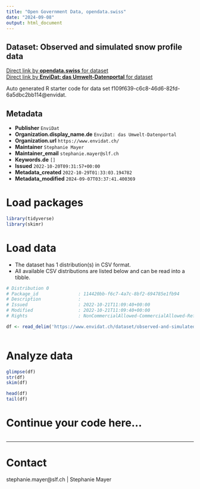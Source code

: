 ```yaml
---
title: "Open Government Data, opendata.swiss"
date: "2024-09-08"
output: html_document
---
```


## Dataset: Observed and simulated snow profile data



[Direct link by **opendata.swiss** for dataset](https://opendata.swiss/de/dataset/observed-and-simulated-snow-profile-data)<br>
[Direct link by **EnviDat: das Umwelt-Datenportal** for dataset](https://www.envidat.ch/#/metadata/observed-and-simulated-snow-profile-data-from-switzerland)

Auto generated R starter code for data set f109f639-c6c8-46d6-82fd-6a5dbc2bb114@envidat.

## Metadata

- **Publisher** `EnviDat`
- **Organization.display_name.de** `EnviDat: das Umwelt-Datenportal`
- **Organization.url** `https://www.envidat.ch/`
- **Maintainer** `Stephanie Mayer`
- **Maintainer_email** `stephanie.mayer@slf.ch`
- **Keywords.de** `[]`
- **Issued** `2022-10-20T09:31:57+00:00`
- **Metadata_created** `2022-10-29T01:33:03.194782`
- **Metadata_modified** `2024-09-07T03:37:41.400369`


# Load packages

```r

library(tidyverse)
library(skimr)

```

# Load data

-   The dataset has 1 distribution(s) in CSV format.
-   All available CSV distributions are listed below and can be read into a tibble.

```r

# Distribution 0
# Package_id               : 114420bb-f6c7-4a7c-8bf2-694785e1fb94
# Description              : 
# Issued                   : 2022-10-21T11:09:40+00:00
# Modified                 : 2022-10-21T11:09:40+00:00
# Rights                   : NonCommercialAllowed-CommercialAllowed-ReferenceRequired

df <- read_delim('https://www.envidat.ch/dataset/observed-and-simulated-snow-profile-data-from-switzerland/resource/98972dcd-f6bb-4391-8dfa-1ce22cd3d7cc')



```

# Analyze data

```r

glimpse(df)
str(df)
skim(df)

head(df)
tail(df)

```

# Continue your code here...

```r

```

------------------------------------------------------------------------

# Contact

stephanie.mayer@slf.ch | Stephanie Mayer
